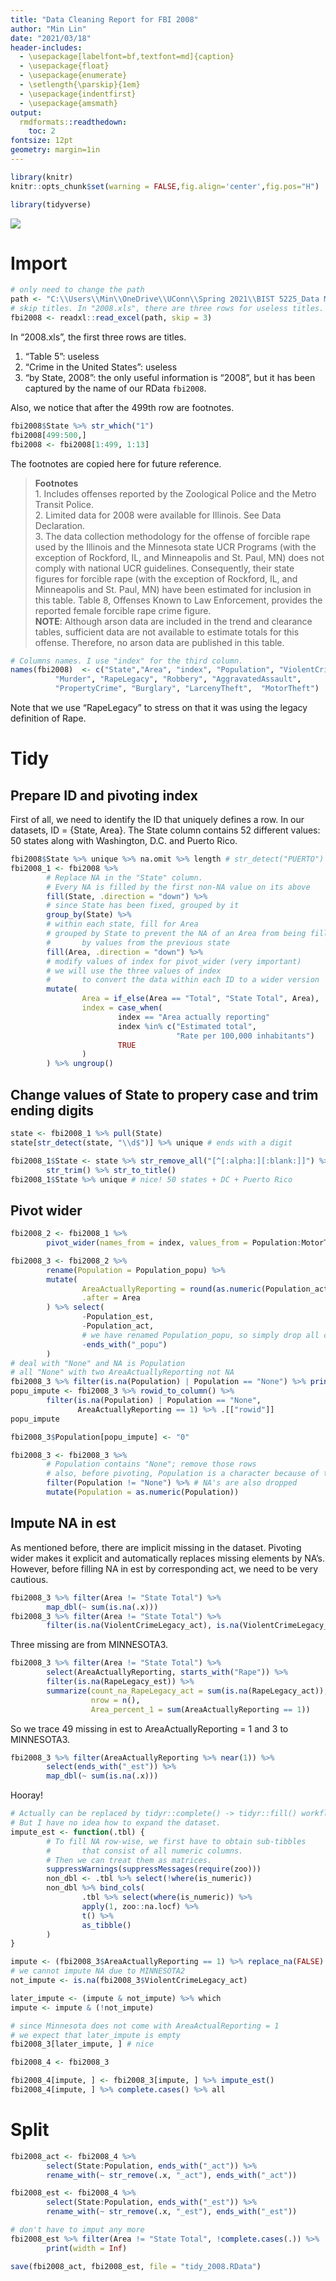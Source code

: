 ---
title: "Data Cleaning Report for FBI 2008"
author: "Min Lin"
date: "2021/03/18"
header-includes:
  - \usepackage[labelfont=bf,textfont=md]{caption}  
  - \usepackage{float}
  - \usepackage{enumerate}
  - \setlength{\parskip}{1em}
  - \usepackage{indentfirst} 
  - \usepackage{amsmath}
output:
  rmdformats::readthedown:
    toc: 2
fontsize: 12pt
geometry: margin=1in
---

```{r setup, include=FALSE}
library(knitr)
knitr::opts_chunk$set(warning = FALSE,fig.align='center',fig.pos="H")
```

```{r, message=FALSE}
library(tidyverse)
```
![](data-science-explore.png) 

# Import

```{r}
# only need to change the path
path <- "C:\\Users\\Min\\OneDrive\\UConn\\Spring 2021\\BIST 5225_Data Management and Programming in R and SAS\\Group Assignment\\Crime_by_State\\2008.xls"
# skip titles. In "2008.xls", there are three rows for useless titles. 
fbi2008 <- readxl::read_excel(path, skip = 3) 
```

In "2008.xls", the first three rows are titles. 

1. "Table 5": useless
2. "Crime in the United States": useless
3. "by State, 2008": the only useful information is "2008", but it has been captured by the name of our RData `fbi2008`.

Also, we notice that after the 499th row are footnotes. 

```{r}
fbi2008$State %>% str_which("1")
fbi2008[499:500,]
fbi2008 <- fbi2008[1:499, 1:13]
```

The footnotes are copied here for future reference. 

> __Footnotes__  
1. Includes offenses reported by the Zoological Police and the Metro Transit Police.  
2. Limited data for 2008 were available for Illinois.  See Data Declaration.  
3. The data collection methodology for the offense of forcible rape used by the Illinois and the Minnesota state UCR Programs (with the exception of Rockford, IL, and Minneapolis and St. Paul, MN) does not comply with national UCR guidelines.  Consequently, their state figures for forcible rape (with the exception of Rockford, IL, and Minneapolis and St. Paul, MN) have been estimated for inclusion in this table.  Table 8, Offenses Known to Law Enforcement, provides the reported female forcible rape crime figure.  
__NOTE__:  Although arson data are included in the trend and clearance tables, sufficient data are not available to estimate totals for this offense.  Therefore, no arson data are published in this table.				

		
```{r}
# Columns names. I use "index" for the third column. 
names(fbi2008)  <- c("State","Area", "index", "Population", "ViolentCrimeLegacy", 
          "Murder", "RapeLegacy", "Robbery", "AggravatedAssault", 
          "PropertyCrime", "Burglary", "LarcenyTheft",	"MotorTheft")
```

Note that we use "RapeLegacy" to stress on that it was using the legacy definition of Rape.

# Tidy 
## Prepare ID and pivoting index
First of all, we need to identify the ID that uniquely defines a row. In our datasets, ID = {State, Area}. The State column contains 52 different values: 50 states along with Washington, D.C. and Puerto Rico. 
```{r}
fbi2008$State %>% unique %>% na.omit %>% length # str_detect("PUERTO") %>% any
fbi2008_1 <- fbi2008 %>% 
        # Replace NA in the "State" column. 
        # Every NA is filled by the first non-NA value on its above
        fill(State, .direction = "down") %>% 
        # since State has been fixed, grouped by it
        group_by(State) %>% 
        # within each state, fill for Area
        # grouped by State to prevent the NA of an Area from being filled 
        #       by values from the previous state
        fill(Area, .direction = "down") %>% 
        # modify values of index for pivot_wider (very important)
        # we will use the three values of index 
        #       to convert the data within each ID to a wider version
        mutate(
                Area = if_else(Area == "Total", "State Total", Area),
                index = case_when(
                        index == "Area actually reporting"             ~ "act",
                        index %in% c("Estimated total", 
                                     "Rate per 100,000 inhabitants")   ~ "est",
                        TRUE                                           ~ "popu" # NA -> "popu"
                )
        ) %>% ungroup()

```

## Change values of State to propery case and trim ending digits
```{r}
state <- fbi2008_1 %>% pull(State)
state[str_detect(state, "\\d$")] %>% unique # ends with a digit
```

```{r}
fbi2008_1$State <- state %>% str_remove_all("[^[:alpha:][:blank:]]") %>% 
        str_trim() %>% str_to_title()
fbi2008_1$State %>% unique # nice! 50 states + DC + Puerto Rico
```
## Pivot wider
```{r}
fbi2008_2 <- fbi2008_1 %>% 
        pivot_wider(names_from = index, values_from = Population:MotorTheft) 
```

```{r}
fbi2008_3 <- fbi2008_2 %>%
        rename(Population = Population_popu) %>%
        mutate(
                AreaActuallyReporting = round(as.numeric(Population_act), 3), # three digits
                .after = Area
        ) %>% select(
                -Population_est, 
                -Population_act,
                # we have renamed Population_popu, so simply drop all columns ending with "_popu"
                -ends_with("_popu")  
        )
# deal with "None" and NA is Population
# all "None" with two AreaActuallyReporting not NA 
fbi2008_3 %>% filter(is.na(Population) | Population == "None") %>% print(width = Inf)
popu_impute <- fbi2008_3 %>% rowid_to_column() %>% 
        filter(is.na(Population) | Population == "None", 
               AreaActuallyReporting == 1) %>% .[["rowid"]] 
popu_impute

fbi2008_3$Population[popu_impute] <- "0"

fbi2008_3 <- fbi2008_3 %>% 
        # Population contains "None"; remove those rows 
        # also, before pivoting, Population is a character because of the appearance of "None"
        filter(Population != "None") %>% # NA's are also dropped
        mutate(Population = as.numeric(Population)) 
```
## Impute NA in est
As mentioned before, there are implicit missing in the dataset. Pivoting wider makes it explicit and automatically replaces missing elements by NA's. However, before filling NA in est by corresponding act, we need to be very cautious. 
```{r}
fbi2008_3 %>% filter(Area != "State Total") %>% 
        map_dbl(~ sum(is.na(.x))) 
fbi2008_3 %>% filter(Area != "State Total") %>% 
        filter(is.na(ViolentCrimeLegacy_act), is.na(ViolentCrimeLegacy_est)) 
```
Three missing are from MINNESOTA3.

```{r}
fbi2008_3 %>% filter(Area != "State Total") %>% 
        select(AreaActuallyReporting, starts_with("Rape")) %>% 
        filter(is.na(RapeLegacy_est)) %>% 
        summarize(count_na_RapeLegacy_act = sum(is.na(RapeLegacy_act)), 
                  nrow = n(), 
                  Area_percent_1 = sum(AreaActuallyReporting == 1))
```
So we trace 49 missing in est to AreaActuallyReporting = 1 and 3 to MINNESOTA3. 

```{r}
fbi2008_3 %>% filter(AreaActuallyReporting %>% near(1)) %>% 
        select(ends_with("_est")) %>% 
        map_dbl(~ sum(is.na(.x)))
```
Hooray! 
```{r}
# Actually can be replaced by tidyr::complete() -> tidyr::fill() workflow before pivoting.
# But I have no idea how to expand the dataset. 
impute_est <- function(.tbl) {
        # To fill NA row-wise, we first have to obtain sub-tibbles
        #       that consist of all numeric columns. 
        # Then we can treat them as matrices. 
        suppressWarnings(suppressMessages(require(zoo)))
        non_dbl <- .tbl %>% select(!where(is_numeric))
        non_dbl %>% bind_cols(
                .tbl %>% select(where(is_numeric)) %>% 
                apply(1, zoo::na.locf) %>% 
                t() %>% 
                as_tibble()
        )
}

impute <- (fbi2008_3$AreaActuallyReporting == 1) %>% replace_na(FALSE)
# we cannot impute NA due to MINNESOTA2
not_impute <- is.na(fbi2008_3$ViolentCrimeLegacy_act)

later_impute <- (impute & not_impute) %>% which 
impute <- impute & (!not_impute)

# since Minnesota does not come with AreaActualReporting = 1
# we expect that later_impute is empty
fbi2008_3[later_impute, ] # nice

fbi2008_4 <- fbi2008_3

fbi2008_4[impute, ] <- fbi2008_3[impute, ] %>% impute_est()
fbi2008_4[impute, ] %>% complete.cases() %>% all
```

# Split 

```{r}
fbi2008_act <- fbi2008_4 %>% 
        select(State:Population, ends_with("_act")) %>% 
        rename_with(~ str_remove(.x, "_act"), ends_with("_act"))

fbi2008_est <- fbi2008_4 %>% 
        select(State:Population, ends_with("_est")) %>% 
        rename_with(~ str_remove(.x, "_est"), ends_with("_est"))

# don't have to imput any more
fbi2008_est %>% filter(Area != "State Total", !complete.cases(.)) %>% 
        print(width = Inf)

save(fbi2008_act, fbi2008_est, file = "tidy_2008.RData")
```






